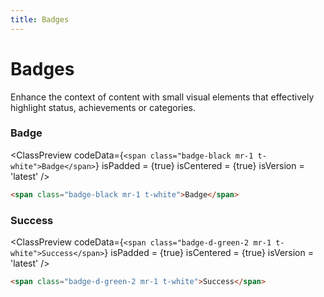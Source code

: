 ```yaml
---
title: Badges
---
```



# Badges

Enhance the context of content with small visual elements that effectively highlight status, achievements or categories.

### Badge

<ClassPreview
  codeData={`
    <span class="badge-black mr-1 t-white">Badge</span>
  `}
  isPadded = {true}
  isCentered = {true}
  isVersion = 'latest'
/>

```html
<span class="badge-black mr-1 t-white">Badge</span>
```

### Success

<ClassPreview
  codeData={`
    <span class="badge-d-green-2 mr-1 t-white">Success</span>
  `}
  isPadded = {true}
  isCentered = {true}
  isVersion = 'latest'
/>

```html
<span class="badge-d-green-2 mr-1 t-white">Success</span>
```
